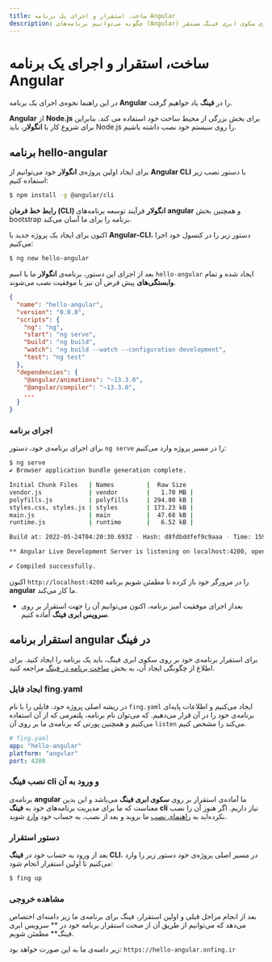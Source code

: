 ```yaml
---
title: ساخت، استقرار و اجرای یک برنامه Angular
description: چگونه می‌توانیم برنامه‌های (Angular) را بر روی سکوی ابری فینگ مستقر(deploy) کنیم؟
---
```



<Platform>
  <PlatformHead
    title="برنامه‌های Angular"
    icon="angularjs/angularjs-original.svg"
  />
</Platform>

# ساخت، استقرار و اجرای یک برنامه Angular

در این راهنما نحوه‌ی اجرای یک برنامه **Angular** را در **فینگ** یاد خواهیم گرفت.

**Angular** از **Node.js** برای بخش بزرگی از محیط ساخت خود استفاده می کند. بنابراین برای شروع کار با **انگولار**، باید Node.js را روی سیستم خود نصب داشته باشیم.

## برنامه hello-angular

برای ایجاد اولین پروژه‌ی **انگولار** خود می‌توانیم از **Angular CLI** با دستور نصب زیر استفاده کنیم:

```bash
$ npm install -g @angular/cli
```

**رابط خط فرمان (CLI) انگولار** فرآیند توسعه برنامه‌های **angular** و همچنین بخش bootstrap برنامه را برای ما آسان می‌کند.

اکنون برای ایجاد یک پروژه جدید با **Angular-CLI**، دستور زیر را در کنسول خود اجرا می‌کنیم:

```bash
$ ng new hello-angular
```

بعد از اجرای این دستور، برنامه‌ی **انگولار** ما با اسم `hello-angular` ایجاد شده و تمام **وابستگی‌های** پیش فرض آن نیز با موفقیت نصب می‌شوند.

```json
{
  "name": "hello-angular",
  "version": "0.0.0",
  "scripts": {
    "ng": "ng",
    "start": "ng serve",
    "build": "ng build",
    "watch": "ng build --watch --configuration development",
    "test": "ng test"
  },
  "dependencies": {
    "@angular/animations": "~13.3.0",
    "@angular/compiler": "~13.3.0",
    ...
  }
}
```

### اجرای برنامه

برای اجرای برنامه‌ی خود، دستور `ng serve` را در مسیر پروژه وارد می‌کنیم:

```bash
$ ng serve
✔ Browser application bundle generation complete.

Initial Chunk Files   | Names         |  Raw Size
vendor.js             | vendor        |   1.70 MB |
polyfills.js          | polyfills     | 294.80 kB |
styles.css, styles.js | styles        | 173.23 kB |
main.js               | main          |  47.68 kB |
runtime.js            | runtime       |   6.52 kB |

Build at: 2022-05-24T04:20:30.693Z - Hash: d8fdbddfef9c9aaa - Time: 15967ms

** Angular Live Development Server is listening on localhost:4200, open your browser on http://localhost:4200/ **

✔ Compiled successfully.
```

اکنون `http://localhost:4200` را در مرورگر خود باز کرده تا مطمئن شویم برنامه **angular** ما کار می‌کند.

- بعداز اجرای موفقیت آمیز برنامه، اکنون می‌توانیم آن را جهت استقرار بر روی **سرویس ابری فینگ** آماده کنیم.

## استقرار برنامه angular در فینگ

برای استقرار برنامه‌ی خود بر روی سکوی ابری فینگ، باید یک برنامه را ایجاد کنید. برای اطلاع از چگونگی ایجاد آن، به بخش [ساخت برنامه در فینگ](/quickstart/create-app) مراجعه کنید.

### ایجاد فایل fing.yaml

در ریشه اصلی پروژه خود، فایلی را با نام `fing.yaml` ایجاد می‌کنیم و اطلاعات پایه‌ای برنامه‌ی خود را در آن قرار می‌دهیم. که می‌توان نام برنامه، پلتفرمی که از آن استفاده می‌کنیم و همچنین پورتی که برنامه‌ی ما بر روی آن `listen` می‌کند را مشخص کنیم.

```yaml
# fing.yaml
app: "hello-angular"
platform: "angular"
port: 4200
```

### نصب فینگ cli و ورود به آن

برنامه‌ی **angular** ما آماده‌ی استقرار بر روی **سکوی ابری فینگ** می‌باشد و این بدین معناست که ما برای مدیریت برنامه‌های خود به **فینگ cli** نیاز داریم. اگر هنوز آن را نصب نکرده‌اید به [راهنمای نصب](/quickstart/installation) ما بروید و بعد از نصب، به حساب خود [وارد](/quickstart/login) شوید.

### دستور استقرار

بعد از ورود به حساب خود در **فینگ CLI**، در مسیر اصلی پروژه‌ی خود دستور زیر را وارد می‌کنیم تا اولین استقرار انجام شود:

```bash
$ fing up
```

### مشاهده خروجی

بعد از انجام مراحل قبلی و اولین استقرار، فینگ برای برنامه‌ی ما زیر دامنه‌ای اختصاص می‌دهد که می‌توانیم از طریق آن از صحت استقرار برنامه خود در ** سرویس ابری فینگ** مطمئن شویم.

زیر دامنه‌ی ما به این صورت خواهد بود: `https://hello-angular.onfing.ir`
